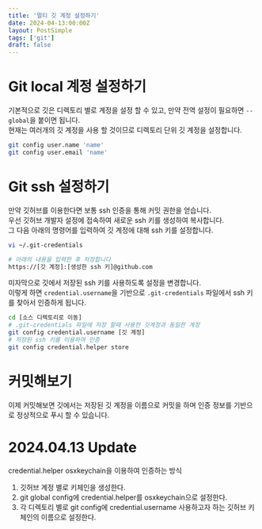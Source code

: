 ```yaml
---
title: '멀티 깃 계정 설정하기'
date: 2024-04-13:00:00Z
layout: PostSimple
tags: ['git']
draft: false
---
```


# Git local 계정 설정하기

기본적으로 깃은 디렉토리 별로 계정을 설정 할 수 있고, 만약 전역 설정이 필요하면 `--global`을 붙이면 됩니다.  
현재는 여러개의 깃 계정을 사용 할 것이므로 디렉토리 단위 깃 계정을 설정합니다.

```bash
git config user.name 'name'
git config user.email 'name'
```

# Git ssh 설정하기

만약 깃허브를 이용한다면 보통 ssh 인증을 통해 커밋 권한을 얻습니다.  
우선 깃허브 개발자 설정에 접속하여 새로운 ssh 키를 생성하여 복사합니다.  
그 다음 아래의 명령어를 입력하여 깃 계정에 대해 ssh 키를 설정합니다.

```bash
vi ~/.git-credentials

# 아래의 내용을 입력한 후 저장합니다
https://[깃 계정]:[생성한 ssh 키]@github.com
```

미자막으로 깃에서 저장된 ssh 키를 사용하도록 설정을 변경합니다.  
이렇게 하면 `credential.username`을 기반으로 `.git-credentials` 파일에서 ssh 키를 찾아서 인증하게 됩니다.

```bash
cd [소스 디렉토리로 이동]
# .git-credentials 파일에 저장 할때 사용한 깃계정과 동일한 계정
git config credential.username [깃 계정]
# 저장된 ssh 키를 이용하여 인증
git config credential.helper store
```

# 커밋해보기

이제 커밋해보면 깃에서는 저장된 깃 계정을 이름으로 커밋을 하며 인증 정보를 기반으로 정상적으로 푸시 할 수 있습니다.

# 2024.04.13 Update

credential.helper osxkeychain을 이용하여 인증하는 방식

1. 깃허브 계정 별로 키체인을 생성한다.
2. git global config에 credential.helper를 osxkeychain으로 설정한다.
3. 각 디렉토리 별로 git config에 credential.username 사용하고자 하는 깃허브 키체인의 이름으로 설정한다.
